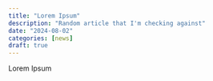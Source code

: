 ```yaml
---
title: "Lorem Ipsum"
description: "Random article that I'm checking against"
date: "2024-08-02"
categories: [news]
draft: true
---
```



Lorem Ipsum